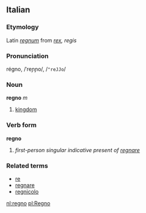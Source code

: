 ==Italian==
===Etymology===
Latin ''[[regnum]]'' from ''[[rex]], regis''
===Pronunciation===
régno, /ˈreɲɲo/, /<tt>"reJJo</tt>/
===Noun===
'''regno''' ''m''

# [[kingdom]]

===Verb form===
'''regno'''

# ''first-person singular indicative present of [[regnare]]''

===Related terms===
*[[re]]
*[[regnare]]
*[[regnicolo]]

[[nl:regno]]
[[pl:Regno]]